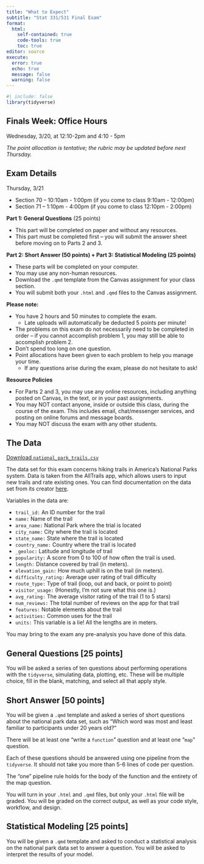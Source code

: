 ```yaml
---
title: "What to Expect"
subtitle: "Stat 331/531 Final Exam"
format: 
  html:
    self-contained: true
    code-tools: true
    toc: true
editor: source
execute: 
  error: true
  echo: true
  message: false
  warning: false
---
```


```r
#| include: false
library(tidyverse)
```

::: callout-warning
## Finals Week: Office Hours

Wednesday, 3/20, at 12:10-2pm and 4:10 - 5pm
:::

*The point allocation is tentative; the rubric may be updated before next Thursday.*

## Exam Details {-}

Thursday, 3/21

+ Section 70 -- 10:10am - 1:00pm (if you come to class 9:10am - 12:00pm)
+ Section 71 -- 1:10pm - 4:00pm (if you come to class 12:10pm - 2:00pm)

**Part 1: General Questions** (25 points)

+ This part will be completed on paper and without any resources.
+ This part must be completed first – you will submit the answer sheet before moving on to Parts 2 and 3.

**Part 2: Short Answer (50 points) + Part 3: Statistical Modeling (25 points)**

+ These parts will be completed on your computer.
+ You may use any non-human resources.
+ Download the `.qmd` template from the Canvas assignment for your class section.
+ You will submit both your `.html` and `.qmd` files to the Canvas assignment.

**Please note:**

+ You have 2 hours and 50 minutes to complete the exam.
  + Late uploads will automatically be deducted 5 points per minute!
+ The problems on this exam do not necessarily need to be completed in order – if you cannot accomplish problem 1, you may still be able to accomplish problem 2.
+ Don’t spend too long on one question.
+ Point allocations have been given to each problem to help you manage your time.
  + If any questions arise during the exam, please do not hesitate to ask!

**Resource Policies**

+ For Parts 2 and 3, you may use any online resources, including anything posted on Canvas, in the text, or in your past assignments.
+ You may NOT contact anyone, inside or outside this class, during the course of the exam. This includes email, chat/messenger services, and posting on online forums and message boards.
+ You may NOT discuss the exam with any other students.

## The Data {-}

[Download `national_park_trails.csv`](national_park_trails.csv)

The data set for this exam concerns hiking trails in America’s National Parks system. Data is taken from the AllTrails app, which allows users to input new trails and rate existing ones. You can find documentation on the data set from its creator [here](https://www.kaggle.com/datasets/planejane/national-park-trails).

Variables in the data are:

+ `trail_id:` An ID number for the trail
+ `name:` Name of the trail
+ `area_name:` National Park where the trial is located
+ `city_name:` City where the trail is located
+ `state_name:` State where the trail is located
+ `country_name:` Country where the trail is located
+ `_geoloc:` Latitude and longitude of trail
+ `popularity:` A score from 0 to 100 of how often the trail is used.
+ `length:` Distance covered by trail (in meters).
+ `elevation_gain:` How much uphill is on the trail (in meters).
+ `difficulty_rating:` Average user rating of trail difficulty
+ `route_type:` Type of trail (loop, out and back, or point to point)
+ `visitor_usage:` (Honestly, I’m not sure what this one is.)
+ `avg_rating:` The average visitor rating of the trail (1 to 5 stars)
+ `num_reviews:` The total number of reviews on the app for that trail
+ `features:` Notable elements about the trail
+ `activities:` Common uses for the trail
+ `units:` This variable is a lie! All the lengths are in meters.

::: callout-note
You may bring to the exam any pre-analysis you have done of this data.
:::

## General Questions  [25 points]

You will be asked a series of ten questions about performing operations with the `tidyverse`, simulating data, plotting, etc. These will be multiple choice, fill in the blank, matching, and select all that apply style.

## Short Answer [50 points]

You will be given a `.qmd` template and asked a series of short questions about the national park data set, such as "Which word was most and least familiar to participants under 20 years old?" 

There will be at least one "write a `function`" question and at least one "`map`" question.

::: callout-warning
Each of these questions should be answered using one pipeline from the `tidyverse`. It should not take you more than 5-6 lines of code per question.

The "one" pipeline rule holds for the body of the function and the entirety of the map question.
:::

::: callout-note
You will turn in your `.html` and `.qmd` files, but only your `.html` file will be graded. You will be graded on the correct output, as well as your code style, workflow, and design.
:::

## Statistical Modeling [25 points]

You will be given a `.qmd` template and asked to conduct a statistical analysis on the national park data set to answer a question. You will be asked to interpret the results of your model.
